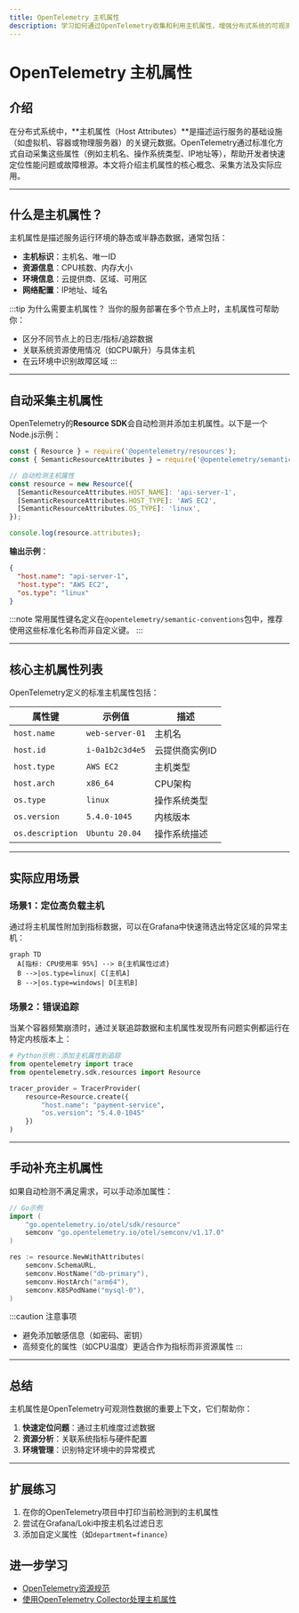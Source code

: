 ```yaml
---
title: OpenTelemetry 主机属性
description: 学习如何通过OpenTelemetry收集和利用主机属性，增强分布式系统的可观测性。
---
```


# OpenTelemetry 主机属性

## 介绍

在分布式系统中，**主机属性（Host Attributes）**是描述运行服务的基础设施（如虚拟机、容器或物理服务器）的关键元数据。OpenTelemetry通过标准化方式自动采集这些属性（例如主机名、操作系统类型、IP地址等），帮助开发者快速定位性能问题或故障根源。本文将介绍主机属性的核心概念、采集方法及实际应用。

---

## 什么是主机属性？

主机属性是描述服务运行环境的静态或半静态数据，通常包括：
- **主机标识**：主机名、唯一ID
- **资源信息**：CPU核数、内存大小
- **环境信息**：云提供商、区域、可用区
- **网络配置**：IP地址、域名

:::tip 为什么需要主机属性？
当你的服务部署在多个节点上时，主机属性可帮助你：
- 区分不同节点上的日志/指标/追踪数据
- 关联系统资源使用情况（如CPU飙升）与具体主机
- 在云环境中识别故障区域
:::

---

## 自动采集主机属性

OpenTelemetry的**Resource SDK**会自动检测并添加主机属性。以下是一个Node.js示例：

```javascript
const { Resource } = require('@opentelemetry/resources');
const { SemanticResourceAttributes } = require('@opentelemetry/semantic-conventions');

// 自动检测主机属性
const resource = new Resource({
  [SemanticResourceAttributes.HOST_NAME]: 'api-server-1',
  [SemanticResourceAttributes.HOST_TYPE]: 'AWS EC2',
  [SemanticResourceAttributes.OS_TYPE]: 'linux',
});

console.log(resource.attributes);
```

**输出示例**：
```json
{
  "host.name": "api-server-1",
  "host.type": "AWS EC2",
  "os.type": "linux"
}
```

:::note
常用属性键名定义在`@opentelemetry/semantic-conventions`包中，推荐使用这些标准化名称而非自定义键。
:::

---

## 核心主机属性列表

OpenTelemetry定义的标准主机属性包括：

| 属性键                          | 示例值          | 描述                     |
|---------------------------------|-----------------|--------------------------|
| `host.name`                     | `web-server-01` | 主机名                   |
| `host.id`                       | `i-0a1b2c3d4e5` | 云提供商实例ID           |
| `host.type`                     | `AWS EC2`       | 主机类型                 |
| `host.arch`                     | `x86_64`        | CPU架构                  |
| `os.type`                       | `linux`         | 操作系统类型             |
| `os.version`                    | `5.4.0-1045`    | 内核版本                 |
| `os.description`                | `Ubuntu 20.04`  | 操作系统描述             |

---

## 实际应用场景

### 场景1：定位高负载主机
通过将主机属性附加到指标数据，可以在Grafana中快速筛选出特定区域的异常主机：

```mermaid
graph TD
  A[指标: CPU使用率 95%] --> B{主机属性过滤}
  B -->|os.type=linux| C[主机A]
  B -->|os.type=windows| D[主机B]
```

### 场景2：错误追踪
当某个容器频繁崩溃时，通过关联追踪数据和主机属性发现所有问题实例都运行在特定内核版本上：
```python
# Python示例：添加主机属性到追踪
from opentelemetry import trace
from opentelemetry.sdk.resources import Resource

tracer_provider = TracerProvider(
    resource=Resource.create({
        "host.name": "payment-service",
        "os.version": "5.4.0-1045"
    })
)
```

---

## 手动补充主机属性

如果自动检测不满足需求，可以手动添加属性：

```go
// Go示例
import (
	"go.opentelemetry.io/otel/sdk/resource"
	semconv "go.opentelemetry.io/otel/semconv/v1.17.0"
)

res := resource.NewWithAttributes(
	semconv.SchemaURL,
	semconv.HostName("db-primary"),
	semconv.HostArch("arm64"),
	semconv.K8SPodName("mysql-0"),
)
```

:::caution 注意事项
- 避免添加敏感信息（如密码、密钥）
- 高频变化的属性（如CPU温度）更适合作为指标而非资源属性
:::

---

## 总结

主机属性是OpenTelemetry可观测性数据的重要上下文，它们帮助你：
1. **快速定位问题**：通过主机维度过滤数据
2. **资源分析**：关联系统指标与硬件配置
3. **环境管理**：识别特定环境中的异常模式

---

## 扩展练习
1. 在你的OpenTelemetry项目中打印当前检测到的主机属性
2. 尝试在Grafana/Loki中按主机名过滤日志
3. 添加自定义属性（如`department=finance`）

## 进一步学习
- [OpenTelemetry资源规范](https://opentelemetry.io/docs/reference/specification/resource/semantic_conventions/host/)
- [使用OpenTelemetry Collector处理主机属性](https://opentelemetry.io/docs/collector/configuration/#processors)